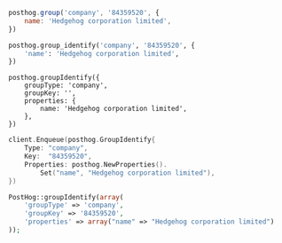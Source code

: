 <MultiLanguage>

```js
posthog.group('company', '84359520', {
    name: 'Hedgehog corporation limited',
})
```

```python
posthog.group_identify('company', '84359520', {
    'name': 'Hedgehog corporation limited',
})
```

```node
posthog.groupIdentify({
    groupType: 'company',
    groupKey: '',
    properties: {
        name: 'Hedgehog corporation limited',
    },
})
```

```go
client.Enqueue(posthog.GroupIdentify{
    Type: "company",
    Key:  "84359520",
    Properties: posthog.NewProperties().
        Set("name", "Hedgehog corporation limited"),
})
```

```php
PostHog::groupIdentify(array(
    'groupType' => 'company',
    'groupKey' => '84359520',
    'properties' => array("name" => "Hedgehog corporation limited")
));
```

</MultiLanguage>

